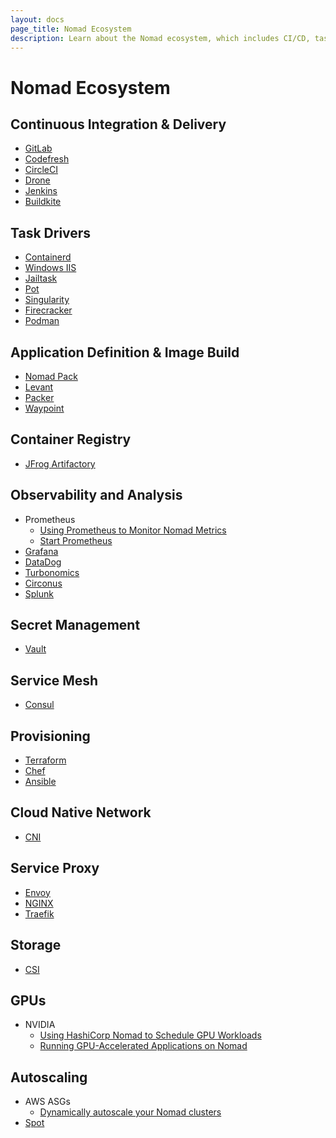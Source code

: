 ```yaml
---
layout: docs
page_title: Nomad Ecosystem
description: Learn about the Nomad ecosystem, which includes CI/CD, task drivers, service mesh, service proxy, secrets management, observability, autoscaling, storage, provisioning, GPUs, and cloud native support.
---
```


# Nomad Ecosystem

## Continuous Integration & Delivery

- [GitLab](https://www.hashicorp.com/resources/nomad-ci-cd-developer-workflows-and-integrations)
- [Codefresh](https://codefresh.io/docs/docs/yaml-examples/examples/nomad/)
- [CircleCI](https://circleci.com/docs/server/operator/introduction-to-nomad-cluster-operation)
- [Drone](https://docs.drone.io/runner/nomad/overview/)
- [Jenkins](https://plugins.jenkins.io/nomad/)
- [Buildkite](https://buildkite.com/works-with/hashicorp)

## Task Drivers

- [Containerd](/nomad/plugins/drivers/community/containerd)
- [Windows IIS](https://github.com/Roblox/nomad-driver-iis)
- [Jailtask](/nomad/plugins/drivers/community/jail-task-driver)
- [Pot](https://github.com/trivago/nomad-pot-driver)
- [Singularity](/nomad/plugins/drivers/community/singularity)
- [Firecracker](/nomad/plugins/drivers/community/firecracker-task-driver)
- [Podman](/nomad/plugins/drivers/podman)

## Application Definition & Image Build

- [Nomad Pack](https://github.com/hashicorp/nomad-pack)
- [Levant](https://github.com/hashicorp/levant)
- [Packer](https://www.packer.io/)
- [Waypoint](/waypoint/tutorials/get-started-nomad)

## Container Registry

- [JFrog Artifactory](https://jfrog.com/blog/cluster-management-made-simple-with-jfrog-artifactory-and-hashicorp-nomad/)

## Observability and Analysis

- Prometheus
  - [Using Prometheus to Monitor Nomad Metrics](/nomad/tutorials/manage-clusters/prometheus-metrics)
  - [Start Prometheus](/nomad/tutorials/nomad-1-0/dynamic-application-sizing#start-prometheus)
- [Grafana](https://www.metricfire.com/blog/monitoring-hashicorp-nomad-with-prometheus-and-grafana/)
- [DataDog](https://docs.datadoghq.com/integrations/nomad/)
- [Turbonomics](https://www.youtube.com/watch?v=lwtIaPpdDsc)
- [Circonus](/nomad/tools/autoscaling/agent/telemetry#circonus)
- [Splunk](https://www.kmruddy.com/2020/deploying-splunk-enterprise-with-nomad/)

## Secret Management

- [Vault](/nomad/docs/secure/vault)

## Service Mesh

- [Consul](/nomad/docs/networking/consul/service-mesh)

## Provisioning

- [Terraform](https://registry.terraform.io/providers/hashicorp/nomad/latest/docs)
- [Chef](https://github.com/nathwill/chef-nomad)
- [Ansible](https://github.com/ansible-community/ansible-nomad)

## Cloud Native Network

- [CNI](https://www.cni.dev/)

## Service Proxy

- [Envoy](/nomad/docs/networking/consul)
- [NGINX](/nomad/tutorials/load-balancing/load-balancing-nginx)
- [Traefik](/nomad/tutorials/load-balancing/load-balancing-traefik)

## Storage

- [CSI](/nomad/docs/architecture/storage/csi)

## GPUs

- NVIDIA
  - [Using HashiCorp Nomad to Schedule GPU Workloads](https://developer.nvidia.com/blog/hashicorp-nomad-gpu-scheduling/)
  - [Running GPU-Accelerated Applications on Nomad](https://www.hashicorp.com/resources/running-gpu-accelerated-applications-on-nomad)

## Autoscaling

- AWS ASGs
  - [Dynamically autoscale your Nomad clusters](https://www.hashicorp.com/blog/cluster-scaling-with-the-hashicorp-nomad-autoscaler)
- [Spot](https://docs.spot.io/container-management/nomad/nomad-integration-with-elastigroup/)
